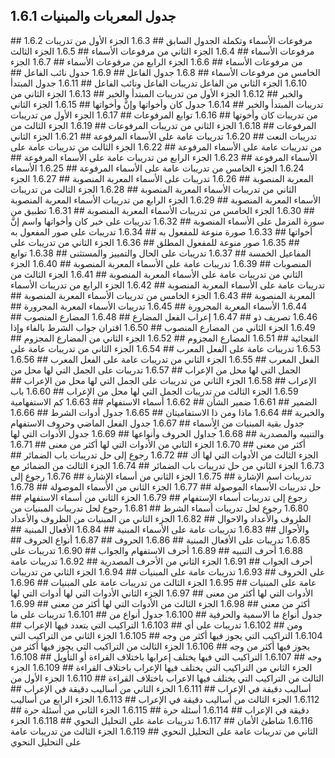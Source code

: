 ## 1.6.1 جدول المعربات والمبنيات
<YouTube videoId='3TjJBG2VPmk' opts={opts} />
## 1.6.2 مرفوعات الأسماء وتكملة الجدول السابق
<YouTube videoId='lBYx78AlKjo' opts={opts} />
## 1.6.3 الجزء الأول من تدريبات مرفوعات الأسماء
<YouTube videoId='lSHIoDfP7QQ' opts={opts} />
## 1.6.4 الجزء الثاني من مرفوعات الأسماء
<YouTube videoId='5UMHruRmXqc' opts={opts} />
## 1.6.5 الجزء الثالث من مرفوعات الأسماء
<YouTube videoId='EEBdLcq4vKc' opts={opts} />
## 1.6.6 الجزء الرابع من مرفوعات الأسماء
<YouTube videoId='wGCsPmbIlaE' opts={opts} />
## 1.6.7 الجزء الخامس من مرفوعات الأسماء
<YouTube videoId='ehY5ytnxySM' opts={opts} />
## 1.6.8 جدول الفاعل
<YouTube videoId='sLwgQMaTOqk' opts={opts} />
## 1.6.9 حدول نائب الفاعل
<YouTube videoId='x-46sCsZsGE' opts={opts} />
## 1.6.10 الجزء الثاني من الفاعل تدريبات الفاعل ونائب الفاعل
<YouTube videoId='AJx9KDU08HU' opts={opts} />
## 1.6.11 جدول المبتدأ والخبر
<YouTube videoId='2Hg9jSmwMqE' opts={opts} />
## 1.6.12 الجزء الأول من تدريبات المبتدأ والخبر
<YouTube videoId='oNYL2m4Cjfw' opts={opts} />
## 1.6.13 الجزء الثاني من تدريبات المبتدأ والخبر
<YouTube videoId='nFh6Cd6f6SQ' opts={opts} />
## 1.6.14 جدول كان وأخواتها وإنَّ وأخواتها
<YouTube videoId='yh-sNupavog' opts={opts} />
## 1.6.15 الجزء الثاني من تدريبات كان وأخوتها
<YouTube videoId='0zZFLrUEeIo' opts={opts} />
## 1.6.16 توابع المرفوعات
<YouTube videoId='OBZXfxWcj5A' opts={opts} />
## 1.6.17 الجزء الأول من تدريبات المرفوعات
<YouTube videoId='PeM3oVgxnc0' opts={opts} />
## 1.6.18 الجزء الثاني من تدريبات المرفوعات
<YouTube videoId='5KqEj_V5y2c' opts={opts} />
## 1.6.19 الجزء الثالث من تدريبات النعت
<YouTube videoId='_DRMGOxvBHU' opts={opts} />
## 1.6.20 تدريبات عامة على الأسماء المرفوعة
<YouTube videoId='OE0L7jmUAI8' opts={opts} />
## 1.6.21 الجزء الثاني من تدريبات عامة على الأسماء المرفوعة
<YouTube videoId='s0EeVxfazTo' opts={opts} />
## 1.6.22 الجزء الثالث من تدريبات عامة على الأسماء المرفوعة
<YouTube videoId='wEpC1voR8tU' opts={opts} />
## 1.6.23 الجزء الرابع من تدريبات عامة على الأسماء المرفوعة
<YouTube videoId='Qt-dWLlJa4E' opts={opts} />
## 1.6.24 الجزء الخامس من تدريبات عامة على الأسماء المرفوعة
<YouTube videoId='mwUBFTr4x6I' opts={opts} />
## 1.6.25 الأسماء المعربة المنصوبة
<YouTube videoId='-62oRzBOfyM' opts={opts} />
## 1.6.26 تدريبات على الأسماء المعربة المنصوبة
<YouTube videoId='bvNartARVdM' opts={opts} />
## 1.6.27 الجزء الثاني من تدريبات الأسماء المعربة المنصوبة
<YouTube videoId='BkSHQrBb788' opts={opts} />
## 1.6.28 الجزء الثالث من تدريبات الأسماء المعربة المنصوبة
<YouTube videoId='eOKkhexCLMc' opts={opts} />
## 1.6.29 الجزء الرابع من تدريبات الأسماء المعربة المنصوبة
<YouTube videoId='Akt7G0GIEd4' opts={opts} />
## 1.6.30 الجزء الخامس من تدريبات الأسماء المعربة المنصوبة
<YouTube videoId='T2Ca4WcmIbo' opts={opts} />
## 1.6.31 تطبيق من سورة المزمل على الأسماء المنصوبة
<YouTube videoId='xqBlbj-_5wQ' opts={opts} />
## 1.6.32 تدريبات على خبر كان وأخواتها واسم إنَّ أخواتها
<YouTube videoId='y9-JGZ0gliU' opts={opts} />
## 1.6.33 صورة منوعة للمفعول به
<YouTube videoId='VC6YYVepibk' opts={opts} />
## 1.6.34 تدريبات على صور المفعول به
<YouTube videoId='jZDDFAoul2k' opts={opts} />
## 1.6.35 صور منوعة للمفعول المطلق
<YouTube videoId='MJeyZ2oSlac' opts={opts} />
## 1.6.36 الجزء الثاني من تدريبات على المفاعيل الخمسة
<YouTube videoId='ws28jDFj9_M' opts={opts} />
## 1.6.37 تدريبات على الحال والتمييز والمستثنى
<YouTube videoId='F1lE28yPxB0' opts={opts} />
## 1.6.38 توابع المنصوبات
<YouTube videoId='ap_6w8_S6yg' opts={opts} />
## 1.6.39 تدريبات عامة على الأسماء المعربة المنصوبة
<YouTube videoId='m4-KWgiJao4' opts={opts} />
## 1.6.40 الجزء الثاني من تدريبات عامة على الأسماء المعربة المنصوبة
<YouTube videoId='-snX7KgFY5A' opts={opts} />
## 1.6.41 الجزء الثالث من تدريبات عامة على الأسماء المعربة المنصوبة
<YouTube videoId='D0LPWWKplJI' opts={opts} />
## 1.6.42 الجزء الرابع من تدريبات الأسماء المعربة المنصوبة
<YouTube videoId='jmXx9DLI6H0' opts={opts} />
## 1.6.43 الجزء الخامس من تدريبات الأسماء المعربة المنصوبة
<YouTube videoId='scsI78Q033I' opts={opts} />
## 1.6.44 الأسماء المعربة المجرورة
<YouTube videoId='2MMlFgu1H0o' opts={opts} />
## 1.6.45 تدريبات الأسماء المعربة المجرورة
<YouTube videoId='ufChJ5rnzO0' opts={opts} />
## 1.6.46 تصريف ذو
<YouTube videoId='oJ4xRPrVTWg' opts={opts} />
## 1.6.47 إعراب الفعل المضارع
<YouTube videoId='nd9wWYMcJiE' opts={opts} />
## 1.6.48 المضارع المنصوب
<YouTube videoId='L83ZgBYlPyI' opts={opts} />
## 1.6.49 الجزء الثاني من المضارع المنصوب
<YouTube videoId='fns_lm64ASo' opts={opts} />
## 1.6.50 اقتران جواب الشرط بالفاء وإذا الفجائية
<YouTube videoId='QdzBHh8g-Us' opts={opts} />
## 1.6.51 المضارع المجزوم
<YouTube videoId='WlrGsdxiR2k' opts={opts} />
## 1.6.52 الجزء الثاني من المضارع المجزوم
<YouTube videoId='Q36tAphuBQw' opts={opts} />
## 1.6.53 تدريبات عامة على الفعل المعرب
<YouTube videoId='RjTdOcOH09U' opts={opts} />
## 1.6.54 الجزء الثاني من تدريبات عامة على الفعل المعرب
<YouTube videoId='YOker5N9j2Y' opts={opts} />
## 1.6.55 الجزء الثاني من تدريبات عامة على الفعل المعرب
<YouTube videoId='g0-9p4FaTww' opts={opts} />
## 1.6.56 الجمل التي لها محل من الإعراب
<YouTube videoId='65IQ1Mt_udc' opts={opts} />
## 1.6.57 تدريبات على الجمل التي لها محل من الإعراب
<YouTube videoId='dNbX2IMFw58' opts={opts} />
## 1.6.58 الجزء الثاني من تدريبات على الجمل التي لها محل من الإعراب
<YouTube videoId='626g_lRKNrI' opts={opts} />
## 1.6.59 الجزء الثالث من تدريبات الجمل التي لها محل من الإعراب
<YouTube videoId='DCmBqYcfclc' opts={opts} />
## 1.6.60 باب الضمير
<YouTube videoId='NBGIcD9cUuk' opts={opts} />
## 1.6.61 ضمير الشأن
<YouTube videoId='pP0KX3PnAnQ' opts={opts} />
## 1.6.62 أسماء الاستفهام
<YouTube videoId='RVNK7Ksxa3U' opts={opts} />
## 1.6.63 كم الاستفهامية والخبرية
<YouTube videoId='fZQgOCi_zIo' opts={opts} />
## 1.6.64 ماذا ومن ذا الاستفاميتان
<YouTube videoId='XDUX2JN-kCI' opts={opts} />
## 1.6.65 جدول أدوات الشرط
<YouTube videoId='ZhT8MEXiUQA' opts={opts} />
## 1.6.66 جدول بقية المبنيات من الٍأسماء
<YouTube videoId='mRXDuZgRAtk' opts={opts} />
## 1.6.67 جدول  الفعل الماضي وحروف الاستفهام والتنيبه والمصدرية
<YouTube videoId='O4MovYpew6M' opts={opts} />
## 1.6.68 جداول الحروف وأنواعها
<YouTube videoId='XW7oDVq8X6I' opts={opts} />
## 1.6.69 جدول الأدوات التي لها أكثر من معنى
<YouTube videoId='BPoM0jas1VA' opts={opts} />
## 1.6.70 الجزء الثاني من الأدوات التي لها أكثر من معنى
<YouTube videoId='QrlmfkjXLzA' opts={opts} />
## 1.6.71 الجزء الثالث من الأدوات التي لها أك
<YouTube videoId='h9YarqoNPCQ' opts={opts} />
## 1.6.72 رجوع إلى حل تدريبات باب الضمائر
<YouTube videoId='9tJztHOBctY' opts={opts} />
## 1.6.73 الجزء الثاني من حل تدريبات باب الضمائر
<YouTube videoId='Q4MwXTMWd7Y' opts={opts} />
## 1.6.74 الجزء الثالث من الضمائر مع تدريبات اسم الإشارة
<YouTube videoId='O9Cdt7whhcA' opts={opts} />
## 1.6.75 الجزء الثاني من أسماء الإشارة
<YouTube videoId='c3AQpJq4UG4' opts={opts} />
## 1.6.76 رجوع إلى حل تدريبات الأسماء الموصولة
<YouTube videoId='Nlr8ZcGirjY' opts={opts} />
## 1.6.77 الجزء الثاني من الأسماء الموصولة
<YouTube videoId='WN2QvMdbL98' opts={opts} />
## 1.6.78 رجوع إلى تدريبات أسماء الإستفهام
<YouTube videoId='x0fI2OPe96g' opts={opts} />
## 1.6.79 الجزء الثاني من أسماء الاستفهام
<YouTube videoId='rHlEQ75Uz4g' opts={opts} />
## 1.6.80 رجوع لحل تدريبات أسماء الشرط
<YouTube videoId='fv3e_9HopzY' opts={opts} />
## 1.6.81 رجوع لحل تدريبات المبنيات من الظروف والأعداد والاحوال
<YouTube videoId='w_4c7IrNA3g' opts={opts} />
## 1.6.82 الجزء الثاني من المبنيات من الظروف والأعداد والأحوال
<YouTube videoId='oA0sv46Bz2E' opts={opts} />
## 1.6.83 تدريبات عامة على الأسماء المبنية
<YouTube videoId='uvmNqsPp6_g' opts={opts} />
## 1.6.84 الأفعال المبنية
<YouTube videoId='B2xyGjR7XU0' opts={opts} />
## 1.6.85 تدريبات على الأفعال المبنية
<YouTube videoId='TT6WBO2wkPk' opts={opts} />
## 1.6.86 الحروف
<YouTube videoId='1sIJMePih1M' opts={opts} />
## 1.6.87 أنواع الحروف
<YouTube videoId='vfBemFPe1J8' opts={opts} />
## 1.6.88 أحرف التنبيه
<YouTube videoId='6E-wbaX6F4E' opts={opts} />
## 1.6.89 أحرف الاستفهام والجواب
<YouTube videoId='leX40LM-t1Q' opts={opts} />
## 1.6.90 تدريبات على أحرف الجواب
<YouTube videoId='byHx4gV33KI' opts={opts} />
## 1.6.91 الجزء الثاني من الأحرف المصدرية
<YouTube videoId='vT1RVv7ZzWE' opts={opts} />
## 1.6.92 تدريبات عامة على الحروف
<YouTube videoId='5YWcZFs3zzQ' opts={opts} />
## 1.6.93 تدريبات عامة على المبنيات
<YouTube videoId='woUh11GEOKw' opts={opts} />
## 1.6.94 الجزء الثاني من تدريبات عامة على المبنيات
<YouTube videoId='fwx90gzCXgE' opts={opts} />
## 1.6.95 الجزء الثالث من تدريبات عامة على المبنيات
<YouTube videoId='AlgFfFGrFvE' opts={opts} />
## 1.6.96 الأدوات التي لها أكثر من معنى
<YouTube videoId='fAYEV4P43bw' opts={opts} />
## 1.6.97 الجزء الثاني  الأدوات التي لها أدوات التي لها أكثر من معنى
<YouTube videoId='F3VXJitJOFI' opts={opts} />
## 1.6.98 الجزء الثالث من الأدوات التي لها أكثر من معنى
<YouTube videoId='Y7zaLDXREss' opts={opts} />
## 1.6.99 جدول أنواع ما الاسمية والحرفية
<YouTube videoId='YSISyb68pYY' opts={opts} />
## 1.6.100 جدول أنواع من
<YouTube videoId='_UrOgOsDTUs' opts={opts} />
## 1.6.101 تدريبات على ما ومن
<YouTube videoId='bYd-HSET9mo' opts={opts} />
## 1.6.102 تدريبات على أي
<YouTube videoId='-KABiqRJp24' opts={opts} />
## 1.6.103 التراكيب التي يتعدد فيها الإعراب
<YouTube videoId='Gfmdus-BStI' opts={opts} />
## 1.6.104 التراكيب التي يجوز فيها أكثر من وجه
<YouTube videoId='BmpyFIkh5pM' opts={opts} />
## 1.6.105 الجزء الثاني من التراكيب التي يجوز فيها أكثر من وجه
<YouTube videoId='IGR2v4KEPGg' opts={opts} />
## 1.6.106 الجزء الثالث من التراكيب التي يجوز فيها أكثر من وجه
<YouTube videoId='S0984Ex3apM' opts={opts} />
## 1.6.107 التراكيب التي فيها يختلف إعرابها باختلاف القراءة أو التأويل
<YouTube videoId='QOLqTWEGcwA' opts={opts} />
## 1.6.108 الجزء الثاني من التراكيب التي يختلف فيها الإعراب باختلاف القراءة
<YouTube videoId='hLERkNc7w0I' opts={opts} />
## 1.6.109 الجزء الثالث من التراكيب التي يختلف فيها الاعراب باختلاف القراءة
<YouTube videoId='E1rUgfLQBBE' opts={opts} />
## 1.6.110 الجزء الأول من أساليب دقيقة في الإعراب
<YouTube videoId='L4acueZr9yw' opts={opts} />
## 1.6.111 الجزء الثاني من أساليب دقيقة في الإعراب
<YouTube videoId='hxcj6hq1LJM' opts={opts} />
## 1.6.112 الجزء الثالث من أساليب دقيقة في الإعراب
<YouTube videoId='KRScvoT1VsY' opts={opts} />
## 1.6.113 الجزء الرابع من أساليب دقيقة في الإعراب
<YouTube videoId='Bl7sunYN_is' opts={opts} />
## 1.6.114 أسئلة حرة
<YouTube videoId='zM3POLzUfkQ' opts={opts} />
## 1.6.115 الجزء الثاني من أسئلة حرة
<YouTube videoId='yLnf37fyJAo' opts={opts} />
## 1.6.116 شاطئ الأمان
<YouTube videoId='J2xDlGznPqQ' opts={opts} />
## 1.6.117 تدريبات عامة على التحليل النحوي
<YouTube videoId='1Tv1vQJzvps' opts={opts} />
## 1.6.118 الجزء الثاني من تدريبات عامة على التحليل النحوي
<YouTube videoId='EwwlStVvWiY' opts={opts} />
## 1.6.119 الجزء الثالث من تدريبات عامة على التحليل النحوي
<YouTube videoId='hBCShYXc390' opts={opts} />
